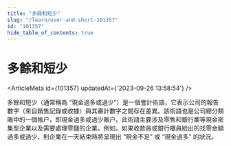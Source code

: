 ```yaml
---
title: "多餘和短少"
slug: "/learn/over-and-short-101357"
id: "101357"
hide_table_of_contents: true
---
```



# 多餘和短少

<ArticleMeta id={101357} updatedAt={'2023-09-26 13:58:54'} />
<div className='border-solid border-b border-t-0 my-4 border-[var(--ifm-color-gray-300)]' />

多餘和短少（通常稱為 “現金過多或過少”）是一個會計術語，它表示公司的報告數字（來自銷售記錄或收據）與其審計數字之間存在差異。該術語也是公司總分類賬中的一個帳户，即現金過多或過少賬户。此術語主要涉及零售和銀行業等現金密集型企業以及需要處理零錢的企業。例如，如果收款員或銀行櫃員給出的找零金額過多或過少，則企業在一天結束時將呈現出 “現金不足” 或 “現金過多” 的狀況。
